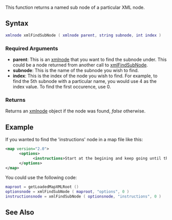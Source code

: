 
{{Server client function}}
{{Deprecated|xmlFindChild}}

This function returns a named sub node of a particular XML node.

==Syntax==
<syntaxhighlight lang="lua">xmlnode xmlFindSubNode ( xmlnode parent, string subnode, int index )</syntaxhighlight>

===Required Arguments===
* '''parent''': This is an [[/xmlnode.md|xmlnode]] that you want to find the subnode under. This could be a node returned from another call to [[/xmlFindSubNode.md|xmlFindSubNode]].
* '''subnode''': This is the name of the subnode you wish to find.
* '''index''': This is the index of the node you wish to find. For example, to find the 5th subnode with a particular name, you would use 4 as the index value. To find the first occurence, use 0.

===Returns===
Returns an [[/xmlnode.md|xmlnode]] object if the node was found, ''false'' otherwise.

==Example==
<section name="Server" class="server" show="true">
If you wanted to find the 'instructions' node in a map file like this:
<syntaxhighlight lang="xml">
<map version="2.0">
      <options>
            <instructions>Start at the begining and keep going until the end!</instructions>
      </options>
</map>
</syntaxhighlight>

You could use the following code:
<syntaxhighlight lang="lua">
maproot = getLoadedMapXMLRoot ()
optionsnode = xmlFindSubNode ( maproot, "options", 0 )
instructionsnode = xmlFindSubNode ( optionsnode, "instructions", 0 )
</syntaxhighlight>
</section>

==See Also==
{{XML functions}}